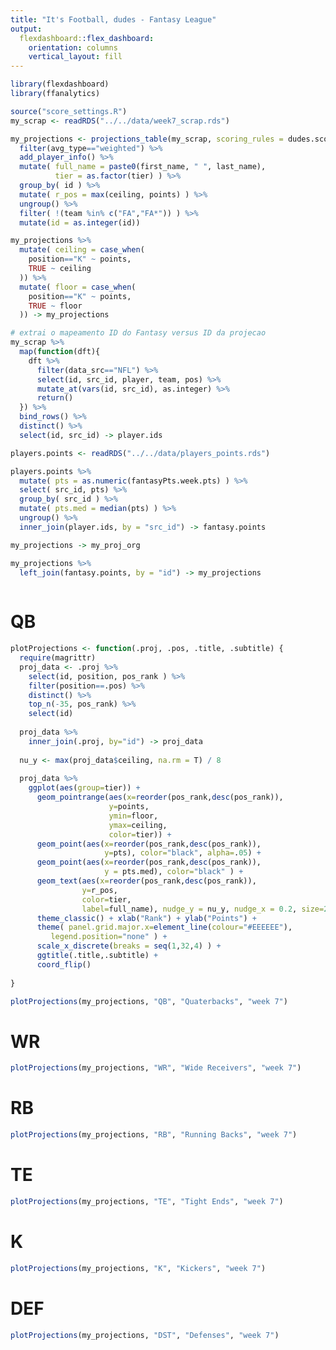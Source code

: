 ```yaml
---
title: "It's Football, dudes - Fantasy League"
output: 
  flexdashboard::flex_dashboard:
    orientation: columns
    vertical_layout: fill
---
```


```r
library(flexdashboard)
library(ffanalytics)
```

```r

source("score_settings.R")
my_scrap <- readRDS("../../data/week7_scrap.rds")

my_projections <- projections_table(my_scrap, scoring_rules = dudes.score.settings) %>% 
  filter(avg_type=="weighted") %>% 
  add_player_info() %>% 
  mutate( full_name = paste0(first_name, " ", last_name),
          tier = as.factor(tier) ) %>%
  group_by( id ) %>% 
  mutate( r_pos = max(ceiling, points) ) %>% 
  ungroup() %>% 
  filter( !(team %in% c("FA","FA*")) ) %>% 
  mutate(id = as.integer(id))

my_projections %>% 
  mutate( ceiling = case_when(
    position=="K" ~ points,
    TRUE ~ ceiling
  )) %>% 
  mutate( floor = case_when(
    position=="K" ~ points,
    TRUE ~ floor
  )) -> my_projections

# extrai o mapeamento ID do Fantasy versus ID da projecao
my_scrap %>%
  map(function(dft){
    dft %>% 
      filter(data_src=="NFL") %>% 
      select(id, src_id, player, team, pos) %>% 
      mutate_at(vars(id, src_id), as.integer) %>% 
      return()
  }) %>% 
  bind_rows() %>%
  distinct() %>% 
  select(id, src_id) -> player.ids

players.points <- readRDS("../../data/players_points.rds")

players.points %>%
  mutate( pts = as.numeric(fantasyPts.week.pts) ) %>% 
  select( src_id, pts) %>% 
  group_by( src_id ) %>% 
  mutate( pts.med = median(pts) ) %>% 
  ungroup() %>% 
  inner_join(player.ids, by = "src_id") -> fantasy.points

my_projections -> my_proj_org

my_projections %>% 
  left_join(fantasy.points, by = "id") -> my_projections
  
```

QB 
========================

```r

plotProjections <- function(.proj, .pos, .title, .subtitle) {
  require(magrittr)
  proj_data <- .proj %>% 
    select(id, position, pos_rank ) %>% 
    filter(position==.pos) %>% 
    distinct() %>% 
    top_n(-35, pos_rank) %>% 
    select(id)
  
  proj_data %>% 
    inner_join(.proj, by="id") -> proj_data
  
  nu_y <- max(proj_data$ceiling, na.rm = T) / 8
  
  proj_data %>% 
    ggplot(aes(group=tier)) +
      geom_pointrange(aes(x=reorder(pos_rank,desc(pos_rank)),
                      y=points, 
                      ymin=floor, 
                      ymax=ceiling, 
                      color=tier)) +
      geom_point(aes(x=reorder(pos_rank,desc(pos_rank)),
                     y=pts), color="black", alpha=.05) +
      geom_point(aes(x=reorder(pos_rank,desc(pos_rank)),
                     y = pts.med), color="black" ) +
      geom_text(aes(x=reorder(pos_rank,desc(pos_rank)), 
                y=r_pos, 
                color=tier, 
                label=full_name), nudge_y = nu_y, nudge_x = 0.2, size=2.5) +
      theme_classic() + xlab("Rank") + ylab("Points") +
      theme( panel.grid.major.x=element_line(colour="#EEEEEE"),
         legend.position="none" ) +
      scale_x_discrete(breaks = seq(1,32,4) ) +
      ggtitle(.title,.subtitle) +
      coord_flip()
  
}

plotProjections(my_projections, "QB", "Quaterbacks", "week 7")

```

WR
========================

```r

plotProjections(my_projections, "WR", "Wide Receivers", "week 7")

```

RB
========================

```r

plotProjections(my_projections, "RB", "Running Backs", "week 7")

```

TE
========================

```r

plotProjections(my_projections, "TE", "Tight Ends", "week 7")

```


K
========================

```r

plotProjections(my_projections, "K", "Kickers", "week 7")

```


DEF
========================

```r

plotProjections(my_projections, "DST", "Defenses", "week 7")

```


